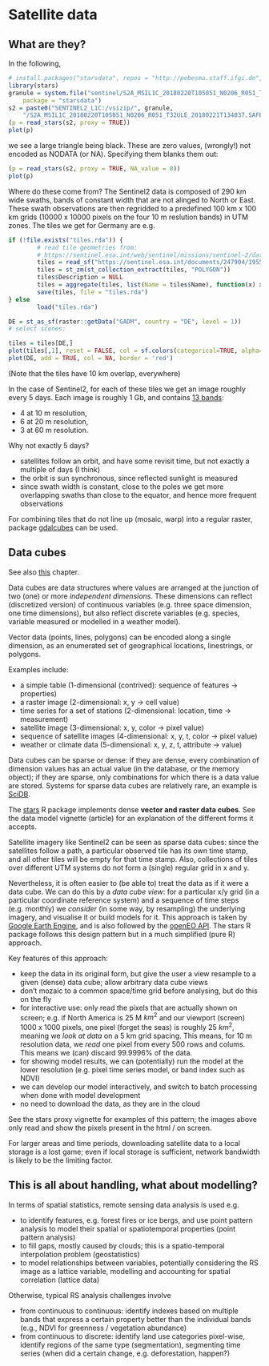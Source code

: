 # Satellite data

## What are they?

In the following,
```r
# install.packages("starsdata", repos = "http://pebesma.staff.ifgi.de", type = "source") 
library(stars)
granule = system.file("sentinel/S2A_MSIL1C_20180220T105051_N0206_R051_T32ULE_20180221T134037.zip", 
	package = "starsdata")
s2 = paste0("SENTINEL2_L1C:/vsizip/", granule, 
	"/S2A_MSIL1C_20180220T105051_N0206_R051_T32ULE_20180221T134037.SAFE/MTD_MSIL1C.xml:10m:EPSG_32632")
(p = read_stars(s2, proxy = TRUE))
plot(p)
```
we see a large triangle being black.  These are zero values, (wrongly!) not encoded as NODATA (or NA). Specifying them blanks them out:
```r
(p = read_stars(s2, proxy = TRUE, NA_value = 0))
plot(p)
```

Where do these come from? The Sentinel2 data is composed of 290 km wide swaths, bands of constant width that are not alinged to North or East. These swath observations are then regridded to a predefined 100 km x 100 km grids (10000 x 10000 pixels on the four 10 m reslution bands) in UTM zones. The tiles we get for Germany are e.g.

```r
if (!file.exists("tiles.rda")) {
        # read tile geometries from:
        # https://sentinel.esa.int/web/sentinel/missions/sentinel-2/data-products
        tiles = read_sf("https://sentinel.esa.int/documents/247904/1955685/S2A_OPER_GIP_TILPAR_MPC__20151209T095117_V20150622T000000_21000101T000000_B00.kml")
        tiles = st_zm(st_collection_extract(tiles, "POLYGON"))
        tiles$Description = NULL
        tiles = aggregate(tiles, list(Name = tiles$Name), function(x) x[1])
        save(tiles, file = "tiles.rda")
} else
        load("tiles.rda")

DE = st_as_sf(raster::getData("GADM", country = "DE", level = 1))
# select scenes:

tiles = tiles[DE,]
plot(tiles[,1], reset = FALSE, col = sf.colors(categorical=TRUE, alpha=.5))
plot(DE, add = TRUE, col = NA, border = 'red')
```
(Note that the tiles have 10 km overlap, everywhere)

In the case of Sentinel2, for each of these tiles we get an image
roughly every 5 days. Each image is roughly 1 Gb, and contains [13 bands](https://en.wikipedia.org/wiki/Sentinel-2):
 
* 4 at 10 m resolution, 
* 6 at 20 m resolution, 
* 3 at 60 m resolution.

Why not exactly 5 days?

* satellites follow an orbit, and have some revisit time, but not exactly a multiple of days (I think)
* the orbit is sun synchronous, since reflected sunlight is measured
* since swath width is constant, close to the poles we get more overlapping swaths than close to the equator, and hence more frequent observations

For combining tiles that do not line up (mosaic, warp) into a regular raster, package [gdalcubes](https://cran.r-project.org/web/packages/gdalcubes/index.html) can be used.

## Data cubes

See also [this](https://keen-swartz-3146c4.netlify.com/raster.html) chapter.

Data cubes are data structures where values are arranged at the junction of
two (one) or more _independent dimensions_. These dimensions can reflect
(discretized version) of continuous variables (e.g. three space dimension, one
time dimensions), but also reflect discrete variables (e.g. species, 
variable measured or modelled in a weather model).

Vector data (points, lines, polygons) can be encoded along a single dimension, as an enumerated set of geographical locations, linestrings, or polygons.

Examples include:

* a simple table (1-dimensional (contrived): sequence of features -> properties)
* a raster image (2-dimensional: x, y -> cell value)
* time series for a set of stations (2-dimensional: location, time -> measurement)
* satellite image (3-dimensional: x, y, color -> pixel value)
* sequence of satellite images (4-dimensional: x, y, t, color -> pixel value)
* weather or climate data (5-dimensional: x, y, z, t, attribute -> value)

Data cubes can be sparse or dense: if they are dense, every combination of dimension values has an actual value (in the database, or the memory object); if they are sparse, only combinations for which there is a data value are stored. Systems for sparse data cubes are relatively rare, an example is [SciDB](https://www.paradigm4.com/try_scidb/).

The [stars](https://github.com/r-spatial/stars) R package implements dense **vector and raster data cubes**. See the data model vignette (article) for an explanation of the different forms it accepts.

Satellite imagery like Sentinel2 can be seen as sparse data cubes: since the satellites follow a path, a particular observed tile has its own time stamp, and all other tiles will be empty for that time stamp. Also, collections of tiles over different UTM systems do not form a (single) regular grid in x and y.

Nevertheless, it is often easier to (be able to) treat the data as if it were a data cube. We can do this by a _data cube view_: for a particular x/y grid (in a particular coordinate reference system) and a sequence of time steps (e.g. monthly) we _consider_ (in some way, by resampling) the underlying imagery, and visualise it or build models for it. This approach is taken by [Google Earth Engine](https://earthengine.google.com/), and is also followed by the [openEO API](http://openeo.org/). The stars R package follows this design pattern but in a much simplified (pure R) approach.

Key features of this approach:

* keep the data in its original form, but give the user a view resample to a given (dense) data cube; allow arbitrary data cube views 
* don't mozaic to a common space/time grid before analysing, but do this on the fly
* for interactive use: only read the pixels that are actually shown on screen; e.g. if North America is 25 M $km^2$ and our viewport (screen) 1000 x 1000 pixels, one pixel (forget the seas) is roughly 25 $km^2$, meaning we _look at data_ on a 5 km grid spacing. This means, for 10 m resolution data, we _read_ one pixel from every 500 rows and colums. This means we (can) discard 99.9996\% of the data.
* for showing model results, we can (potentially) run the model at the lower resolution (e.g. pixel time series model, or band index such as NDVI)
* we can develop our model interactively, and switch to batch processing when done with model development
* no need to download the data, as they are in the cloud

See the stars proxy vignette for examples of this pattern; the images above only read and show the pixels present in the html / on screen.

For larger areas and time periods, downloading satellite data to a local storage is a lost game; even if local storage is sufficient, network bandwidth is likely to be the limiting factor.

## This is all about handling, what about modelling?

In terms of spatial statistics, remote sensing data analysis is used e.g.

* to identify features, e.g. forest fires or ice bergs, and use point pattern analysis to model their spatial or spatiotemporal properties (point pattern analysis)
* to fill gaps, mostly caused by clouds; this is a spatio-temporal interpolation problem (geostatistics)
* to model relationships between variables, potentially considering the RS image as a lattice variable, modelling and accounting for spatial correlation (lattice data)

Otherwise, typical RS analysis challenges involve

* from continuous to continuous: identify indexes based on multiple bands that express a certain property better than the individual bands (e.g., NDVI for greenness / vegetation abundance)
* from continuous to discrete: identify land use categories pixel-wise, identify regions of the same type (segmentation), segmenting time series (when did a certain change, e.g. deforestation, happen?)
